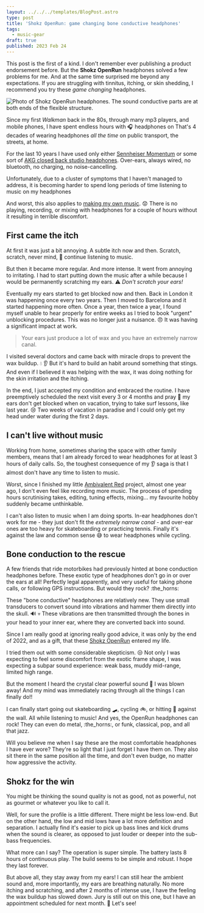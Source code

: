 ```yaml
---
layout: ../../../templates/BlogPost.astro
type: post
title: 'Shokz OpenRun: game changing bone conductive headphones'
tags:
  - music-gear
draft: true
published: 2023 Feb 24
---
```


<Abstract>

This post is the first of a kind. I don't remember ever publishing a product endorsement before. But the **Shokz OpenRun** headphones solved a few problems for me. And at the same time surprised me beyond any expectations. If you are struggling with tinnitus, itching, or skin shedding, I recommend you try these _game changing_ headphones.

</Abstract>

<Hero>

![Photo of Shokz OpenRun headphones. The sound conductive parts are at both ends of the flexible structure.](./media/shokz-openrun-headphones.jpg)

</Hero>

Since my first _Walkman_ back in the 80s, through many mp3 players, and mobile phones, I have spent endless hours with :headphones: headphones on That's 4 decades of wearing headphones _all the time_ on public transport, the streets, at home.

For the last 10 years I have used only either [Sennheiser Momentum](https://www.google.com/search?q=Sennheiser+Momentum) or some sort of [AKG closed back studio headphones](https://www.google.com/search?q=akg+k271). Over-ears, always wired, no bluetooth, no charging, no noise-cancelling.

Unfortunately, due to a cluster of symptoms that I haven't managed to address, it is becoming harder to spend long periods of time listening to music on my headphones

And worst, this also applies to [making my own music](/about/music). :worried: There is no playing, recording, or mixing with headphones for a couple of hours without it resulting in terrible discomfort.

## First came the itch

At first it was just a bit annoying. A subtle itch now and then. Scratch, scratch, never mind, :hear_no_evil: continue listening to music.

But then it became more regular. And more intense. It went from annoying to irritating. I had to start putting down the music after a while because I would be permanently scratching my ears. :warning: _Don't scratch your ears!_

Eventually my ears started to get blocked now and then. Back in London it was happening once every two years. Then I moved to Barcelona and it started happening more often. Once a year, then twice a year, I found myself unable to hear properly for entire weeks as I tried to book "urgent" unblocking procedures. This was no longer just a nuisance. :angry: It was having a significant impact at work.

> Your ears just produce a lot of wax and you have an extremely narrow canal.

I visited several doctors and came back with miracle drops to prevent the wax buildup. :droplet: :ear: But it's hard to build an habit around something that stings. And even if I believed it was helping with the wax, it was doing nothing for the skin irritation and the itching.

In the end, I just accepted my condition and embraced the routine. I have preemptively scheduled the next visit every 3 or 4 months and pray :pray: my ears don't get blocked when on vacation, trying to take surf lessons, like last year. :cry: Two weeks of vacation in paradise and I could only get my head under water during the first 2 days.

## I can't live without music

Working from home, sometimes sharing the space with other family members, means that I am already forced to wear headphones for at least 3 hours of daily calls. So, the toughest consequence of my :ear: saga is that I almost don't have any time to listen to music.

Worst, since I finished my little [Ambivalent Red](/about/music) project, almost one year ago, I don't even feel like recording more music. The process of spending hours scrutinising takes, editing, tuning effects, mixing... my favourite hobby suddenly became unthinkable.

I can't also listen to music when I am doing sports. In-ear headphones don't work for me - they just don't fit the _extremely narrow canal_ - and over-ear ones are too heavy for skateboarding or practicing tennis. Finally it's against the law and common sense :sweat_smile: to wear headphones while cycling.

## Bone conduction to the rescue

A few friends that ride motorbikes had previously hinted at bone conduction headphones before. These exotic type of headphones don't go in or over the ears at all! Perfectly legal apparently, and very useful for taking phone calls, or following GPS instructions. But would they rock? :the_horns:

These "bone conductive" headphones are relatively new. They use small transducers to convert sound into vibrations and hammer them directly into the skull. :loud_sound: :skull: These vibrations are then transmitted through the bones in your head to your inner ear, where they are converted back into sound.

Since I am really good at ignoring really good advice, it was only by the end of 2022, and as a gift, that these [Shokz OpenRun](https://shokz.com/products/openrun) entered my life.

I tried them out with some considerable skepticism. :unamused: Not only I was expecting to feel some discomfort from the exotic frame shape, I was expecting a subpar sound experience: weak bass, muddy mid-range, limited high range.

But the moment I heard the crystal clear powerful sound :exploding_head: I was blown away! And my mind was immediately racing through all the things I can finally do!!

I can finally start going out skateboarding :skateboard:, cycling :bike:, or hitting :tennis: against the wall. All while listening to music! And yes, the OpenRun headphones can rock! They can even do metal, :the_horns:, or funk, classical, pop, and all that jazz.

Will you believe me when I say these are the most comfortable headphones I have ever wore? They're so light that I just forget I have them on. They also sit there in the same position all the time, and don't even budge, no matter how aggressive the activity.

## Shokz for the win

You might be thinking the sound quality is not as good, not as powerful, not as gourmet or whatever you like to call it.

Well, for sure the profile is a little different. There might be less low-end. But on the other hand, the low and mid lows have a lot more definition and separation. I actually find it's easier to pick up bass lines and kick drums when the sound is clearer, as opposed to just louder or deeper into the sub-bass frequencies.

What more can I say? The operation is super simple. The battery lasts 8 hours of continuous play. The build seems to be simple and robust. I hope they last forever.

But above all, they stay away from my ears! I can still hear the ambient sound and, more importantly, my ears are breathing naturally. No more itching and scratching, and after 2 months of intense use, I have the feeling the wax buildup has slowed down. Jury is still out on this one, but I have an appointment scheduled for next month. :crossed_fingers: Let's see!
